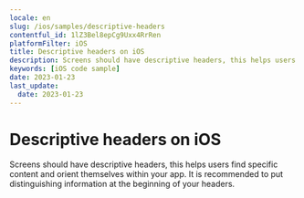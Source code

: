 ```yaml
---
locale: en
slug: /ios/samples/descriptive-headers
contentful_id: 1lZ3Bel8epCg9Uxx4RrRen
platformFilter: iOS
title: Descriptive headers on iOS
description: Screens should have descriptive headers, this helps users find specific content and orient themselves within your app.
keywords: [iOS code sample]
date: 2023-01-23
last_update:
  date: 2023-01-23
---
```


# Descriptive headers on iOS

Screens should have descriptive headers, this helps users find specific content and orient themselves within your app. It is recommended to put distinguishing information at the beginning of your headers.

<CodeSample id="screen-headers" locale="en" platform="ios"/>
